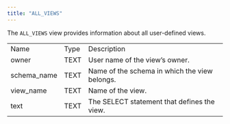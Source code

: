 ```yaml
---
title: "ALL_VIEWS"
---
```


<div id="all_views" class="registered_link"></div>


The `ALL_VIEWS` view provides information about all user-defined views.

|              |      |                                               |
|--------------|------|-----------------------------------------------|
| Name         | Type | Description                                   |
| owner        | TEXT | User name of the view’s owner.                |
| schema\_name | TEXT | Name of the schema in which the view belongs. |
| view\_name   | TEXT | Name of the view.                             |
| text         | TEXT | The SELECT statement that defines the view.   |
